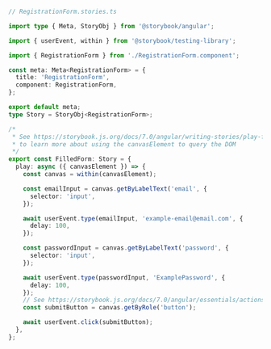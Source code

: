 ```ts
// RegistrationForm.stories.ts

import type { Meta, StoryObj } from '@storybook/angular';

import { userEvent, within } from '@storybook/testing-library';

import { RegistrationForm } from './RegistrationForm.component';

const meta: Meta<RegistrationForm> = {
  title: 'RegistrationForm',
  component: RegistrationForm,
};

export default meta;
type Story = StoryObj<RegistrationForm>;

/*
 * See https://storybook.js.org/docs/7.0/angular/writing-stories/play-function#working-with-the-canvas
 * to learn more about using the canvasElement to query the DOM
 */
export const FilledForm: Story = {
  play: async ({ canvasElement }) => {
    const canvas = within(canvasElement);

    const emailInput = canvas.getByLabelText('email', {
      selector: 'input',
    });

    await userEvent.type(emailInput, 'example-email@email.com', {
      delay: 100,
    });

    const passwordInput = canvas.getByLabelText('password', {
      selector: 'input',
    });

    await userEvent.type(passwordInput, 'ExamplePassword', {
      delay: 100,
    });
    // See https://storybook.js.org/docs/7.0/angular/essentials/actions#automatically-matching-args to learn how to setup logging in the Actions panel
    const submitButton = canvas.getByRole('button');

    await userEvent.click(submitButton);
  },
};
```

